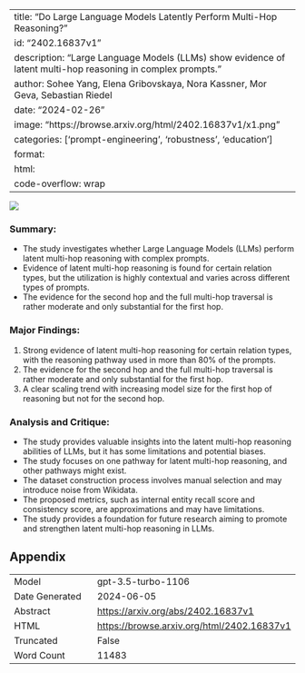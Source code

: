 
---
title: "Do Large Language Models Latently Perform Multi-Hop Reasoning?"
id: "2402.16837v1"
description: "Large Language Models (LLMs) show evidence of latent multi-hop reasoning in complex prompts."
author: Sohee Yang, Elena Gribovskaya, Nora Kassner, Mor Geva, Sebastian Riedel
date: "2024-02-26"
image: "https://browse.arxiv.org/html/2402.16837v1/x1.png"
categories: ['prompt-engineering', 'robustness', 'education']
format:
  html:
    code-overflow: wrap
---

![](https://browse.arxiv.org/html/2402.16837v1/x1.png)

### **Summary:**
- The study investigates whether Large Language Models (LLMs) perform latent multi-hop reasoning with complex prompts.
- Evidence of latent multi-hop reasoning is found for certain relation types, but the utilization is highly contextual and varies across different types of prompts.
- The evidence for the second hop and the full multi-hop traversal is rather moderate and only substantial for the first hop.

### Major Findings:
1. Strong evidence of latent multi-hop reasoning for certain relation types, with the reasoning pathway used in more than 80% of the prompts.
2. The evidence for the second hop and the full multi-hop traversal is rather moderate and only substantial for the first hop.
3. A clear scaling trend with increasing model size for the first hop of reasoning but not for the second hop.

### Analysis and Critique:
- The study provides valuable insights into the latent multi-hop reasoning abilities of LLMs, but it has some limitations and potential biases.
- The study focuses on one pathway for latent multi-hop reasoning, and other pathways might exist.
- The dataset construction process involves manual selection and may introduce noise from Wikidata.
- The proposed metrics, such as internal entity recall score and consistency score, are approximations and may have limitations.
- The study provides a foundation for future research aiming to promote and strengthen latent multi-hop reasoning in LLMs.

## Appendix

|          |          |
|----------|----------|
| Model     | gpt-3.5-turbo-1106       |
| Date Generated     | 2024-06-05       |
| Abstract | [https://arxiv.org/abs/2402.16837v1](https://arxiv.org/abs/2402.16837v1)        |
| HTML     | [https://browse.arxiv.org/html/2402.16837v1](https://browse.arxiv.org/html/2402.16837v1)       |
| Truncated       | False       |
| Word Count       | 11483       |